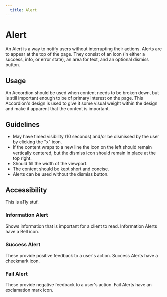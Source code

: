 ```yaml
---
  title: Alert
---
```


# Alert

An Alert is a way to notify users
without interrupting their actions.
Alerts are to appear at the top of the
page. They consist of an icon
(in either a success, info, or error state),
an area for text, and an optional dismiss button.

<ComponentPreview
  componentName="alert--success"
  hasReact
  hasAngular
  hasHTML
/>

## Usage
An Accordion should be used when
content needs to be broken down,
but is still important enough to
be of primary interest on the page.
This Accordion's design is used to
give it some visual weight
within the design and make it
apparent that the content is important.

## Guidelines
- May have timed visibility (10 seconds)
  and/or be dismissed by the user by clicking the "x" icon.
- If the content wraps to a new line the
  icon on the left should remain vertically
  centered, but the dismiss icon should
  remain in place at the top right.
- Should fill the width of the viewport.
- The content should be kept short and concise.
- Alerts can be used without the dismiss
  button.

## Accessibility
This is a11y stuf.

### Information Alert

Shows information that is
important for a client to read.
Information Alerts have a Bell icon.

<ComponentPreview
  componentName="alert--info"
  hasReact
  hasAngular
  hasHTML
/>

### Success Alert

These provide positive feedback to
a user's action. Success Alerts
have a checkmark icon.

<ComponentPreview
  componentName="alert--success"
  hasReact
  hasAngular
  hasHTML
/>

### Fail Alert

These provide negative feedback to a
user's action. Fail Alerts have an exclamation mark icon.

<ComponentPreview
  componentName="alert--fail"
  hasReact
  hasAngular
  hasHTML
/>
